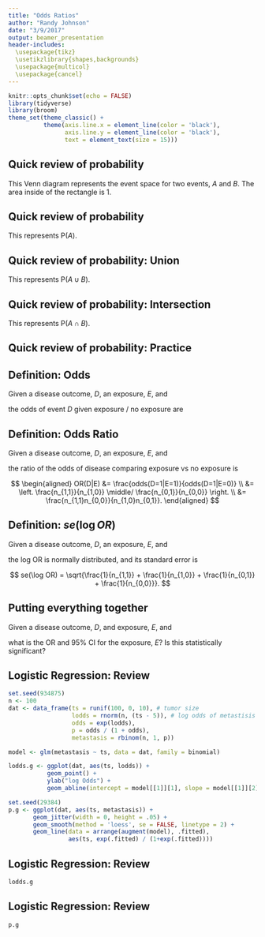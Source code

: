 ```yaml
---
title: "Odds Ratios"
author: "Randy Johnson"
date: "3/9/2017"
output: beamer_presentation
header-includes:
  \usepackage{tikz}
  \usetikzlibrary{shapes,backgrounds}
  \usepackage{multicol}
  \usepackage{cancel}
---
```


```r
knitr::opts_chunk$set(echo = FALSE)
library(tidyverse)
library(broom)
theme_set(theme_classic() +
          theme(axis.line.x = element_line(color = 'black'),
                axis.line.y = element_line(color = 'black'),
                text = element_text(size = 15)))
```

## Quick review of probability

This Venn diagram represents the event space for two events, $A$ and $B$. The area inside of the rectangle is 1.

\def\firstcircle{(0,0) circle (2cm)}
\def\secondcircle{(45:2.5cm) circle (2cm)}
\def\thirdcircle{(0:2.5cm) circle (2cm)}

\centering
\begin{tikzpicture}
    \draw (-3,-3) rectangle (5.5,2.5);
    \draw \firstcircle node {$A$};
    \draw \thirdcircle node {$B$};
\end{tikzpicture}

## Quick review of probability

This represents P($A$).

\def\firstcircle{(0,0) circle (2cm)}
\def\secondcircle{(45:2.5cm) circle (2cm)}
\def\thirdcircle{(0:2.5cm) circle (2cm)}

\centering
\begin{tikzpicture}
    % P(A)
    \begin{scope}
      \fill[yellow] \firstcircle;
    \end{scope}
    
    \draw (-3,-3) rectangle (5.5,2.5);
    \draw \firstcircle node {$A$};
    \draw \thirdcircle node {$B$};

\end{tikzpicture}

## Quick review of probability: Union

This represents P($A \cup B$).

\def\firstcircle{(0,0) circle (2cm)}
\def\secondcircle{(45:2.5cm) circle (2cm)}
\def\thirdcircle{(0:2.5cm) circle (2cm)}

\centering
\begin{tikzpicture}
    % P(A)
    \begin{scope}
      \fill[yellow] \firstcircle;
      \fill[yellow] \thirdcircle;
    \end{scope}
    
    \draw (-3,-3) rectangle (5.5,2.5);
    \draw \firstcircle node {$A$};
    \draw \thirdcircle node {$B$};

\end{tikzpicture}

## Quick review of probability: Intersection

This represents P($A \cap B$).

\def\firstcircle{(0,0) circle (2cm)}
\def\secondcircle{(45:2.5cm) circle (2cm)}
\def\thirdcircle{(0:2.5cm) circle (2cm)}

\centering
\begin{tikzpicture}
    % P(A)
    \begin{scope}
      \clip \firstcircle;
      \fill[yellow] \thirdcircle;
    \end{scope}
    
    \draw (-3,-3) rectangle (5.5,2.5);
    \draw \firstcircle node {$A$};
    \draw \thirdcircle node {$B$};

\end{tikzpicture}

## Quick review of probability: Practice

\begin{multicols}{2}
$$
\begin{aligned}
\mbox{P}\left(!\left(A \cup B\right) \right) &= \\
\mbox{P}(A) &= \\
\mbox{P}(A \cap !B) &= 
\end{aligned}
$$
\\  \columnbreak
$$
\begin{aligned}
\mbox{P}(A\cap B) &= \\
\mbox{P}(A|B) &= \\
\mbox{P}(A|!B) &= 
\end{aligned}
$$
\end{multicols}

\def\firstcircle{(0,0) circle (2.25cm)}
\def\secondcircle{(45:2.5cm) circle (2cm)}
\def\thirdcircle{(0:2.5cm) circle (1.75cm)}

\centering
\begin{tikzpicture}
    \draw (-3,-3) rectangle (5.5,2.5);
    \draw \firstcircle node {$\begin{array}{c} A\\ 0.23 \end{array}$};
    \draw \thirdcircle;
    \draw (2.8,0) node {$\begin{array}{c} B\\ 0.12 \end{array}$};
    \draw (1.7,0) node {0.06};
\end{tikzpicture}


## Definition: Odds

Given a disease outcome, $D$, an exposure, $E$, and

\begin{center}
\begin{tabular}{ r | c | c | c }
          &     $D = 1$     &    $D = 0$      &   row total     \\ \hline
  $E = 1$ &    $n_{1,1}$    &   $n_{1,0}$     & $n_{1,\bullet}$ \\
  $E = 0$ &    $n_{0,1}$    &   $n_{0,0}$     & $n_{0,\bullet}$ \\ \hline
col total & $n_{\bullet,1}$ & $n_{\bullet,0}$ & $N$
\end{tabular}
\end{center}

the odds of event $D$ given exposure / no exposure are

\scriptsize
\begin{multicols}{2}
$$
\begin{aligned}
odds(D=1|E=1) &= \frac{\mbox{P}(D=1|E=1)}{\mbox{P}(D=0|E=1)} \\
              &= \left. \frac{n_{1,1}}{\cancel{n_{1,\bullet}}} \middle/ 
                        \frac{n_{1,0}}{\cancel{n_{1,\bullet}}}\right. \\
              &= \frac{n_{1,1}}{n_{1,0}}
\end{aligned}
$$
\\[-12pt] \columnbreak
$$
\begin{aligned}
odds(D=1|E=0) &= \frac{\mbox{P}(D=1|E=0)}{\mbox{P}(D=0|E=0)} \\
              &= \left. \frac{n_{0,1}}{\cancel{n_{0,\bullet}}} \middle/ 
                        \frac{n_{0,0}}{\cancel{n_{0,\bullet}}}\right. \\
              &= \frac{n_{0,1}}{n_{0,0}}
\end{aligned}
$$
\end{multicols}

## Definition: Odds Ratio

Given a disease outcome, $D$, an exposure, $E$, and

\begin{center}
\begin{tabular}{ r | c | c | c }
          &     $D = 1$     &    $D = 0$      &   row total     \\ \hline
  $E = 1$ &    $n_{1,1}$    &   $n_{1,0}$     & $n_{1,\bullet}$ \\
  $E = 0$ &    $n_{0,1}$    &   $n_{0,0}$     & $n_{0,\bullet}$ \\ \hline
col total & $n_{\bullet,1}$ & $n_{\bullet,0}$ & $N$
\end{tabular}
\end{center}

the ratio of the odds of disease comparing exposure vs no exposure is

$$
\begin{aligned}
OR(D|E) &= \frac{odds(D=1|E=1)}{odds(D=1|E=0)} \\
          &= \left. \frac{n_{1,1}}{n_{1,0}} \middle/
                    \frac{n_{0,1}}{n_{0,0}} \right. \\
          &= \frac{n_{1,1}n_{0,0}}{n_{1,0}n_{0,1}}.
\end{aligned}
$$

## Definition: $se(\log OR)$

Given a disease outcome, $D$, an exposure, $E$, and

\begin{center}
\begin{tabular}{ r | c | c | c }
          &     $D = 1$     &    $D = 0$      &   row total     \\ \hline
  $E = 1$ &    $n_{1,1}$    &   $n_{1,0}$     & $n_{1,\bullet}$ \\
  $E = 0$ &    $n_{0,1}$    &   $n_{0,0}$     & $n_{0,\bullet}$ \\ \hline
col total & $n_{\bullet,1}$ & $n_{\bullet,0}$ & $N$
\end{tabular}
\end{center}

the log OR is normally distributed, and its standard error is

$$ se(\log OR) = \sqrt{\frac{1}{n_{1,1}} + 
                       \frac{1}{n_{1,0}} + 
                       \frac{1}{n_{0,1}} + 
                       \frac{1}{n_{0,0}}}. $$

## Putting everything together

Given a disease outcome, $D$, and exposure, $E$, and

\begin{center}
\begin{tabular}{ r | c | c | c }
          & $D = 1$ & $D = 0$ & row total \\ \hline
  $E = 1$ &    36   &    54   &           \\
  $E = 0$ &    32   &    89   &           \\ \hline
col total &         &         & 
\end{tabular}
\end{center}

what is the OR and 95% CI for the exposure, $E$? Is this statistically significant?

## Logistic Regression: Review

\scriptsize
```r
set.seed(934875)
n <- 100
dat <- data_frame(ts = runif(100, 0, 10), # tumor size
                  lodds = rnorm(n, (ts - 5)), # log odds of metastisis
                  odds = exp(lodds),
                  p = odds / (1 + odds),
                  metastasis = rbinom(n, 1, p))

model <- glm(metastasis ~ ts, data = dat, family = binomial)

lodds.g <- ggplot(dat, aes(ts, lodds)) +
           geom_point() +
           ylab("log Odds") +
           geom_abline(intercept = model[[1]][1], slope = model[[1]][2])

set.seed(29384)
p.g <- ggplot(dat, aes(ts, metastasis)) +
       geom_jitter(width = 0, height = .05) +
       geom_smooth(method = 'loess', se = FALSE, linetype = 2) +
       geom_line(data = arrange(augment(model), .fitted), 
                 aes(ts, exp(.fitted) / (1+exp(.fitted))))
```

## Logistic Regression: Review

```r
lodds.g
```

## Logistic Regression: Review

```r
p.g
```